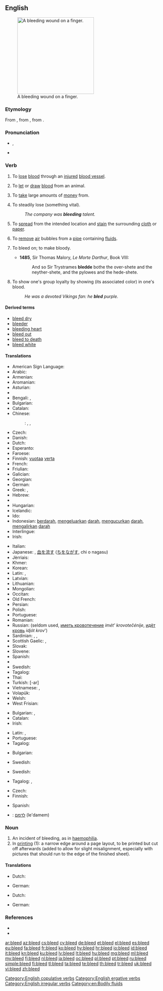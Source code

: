 ==English==
[[File:Bleeding finger.jpg|thumb|250px|upright|A bleeding wound on a finger.]]

===Etymology===
From {{etyl|ang}} {{term|bledan|blēdan|lang=ang}}, from {{etyl|gem-pro|en}} {{recons|blōþijanan||to bleed|lang=gem-pro}}, from {{etyl|gem-pro|en}} {{recons|blōþan||blood|lang=gem-pro}}.

===Pronunciation===
* {{IPA|/ˈbliːd/}}, {{X-SAMPA|/"bli:d/}}
* {{rhymes|iːd}}

===Verb===
{{en-verb|bleeds|bleeding|bled}}

# {{intransitive|of an animal}} To [[lose]] [[blood]] through an [[injured]] [[blood vessel]].
# {{transitive}} To [[let]] or [[draw]] [[blood]] from an animal.
# {{transitive}} To [[take]] large amounts of [[money]] from.
# {{transitive}} To steadily lose (something vital).
#: ''The company was '''bleeding''' talent.''
# {{intransitive|of an ink or dye}} To [[spread]] from the intended location and [[stain]] the surrounding [[cloth]] or [[paper]].
# {{transitive}} To [[remove]] [[air]] bubbles from a [[pipe]] containing [[fluid]]s.
# {{obsolete|transitive}} To bleed on; to make bloody.
#* '''1485''', Sir Thomas Malory, ''Le Morte Darthur'', Book VIII:
#*: And so Sir Trystrames '''bledde''' bothe the over-shete and the neyther-shete, and the pylowes and the hede-shete.
# {{intransitive|copulative}} To show one's group loyalty by showing (its associated color) in one's blood.
#: ''He was a devoted Vikings fan: he '''bled''' purple.''

====Derived terms====
* [[bleed dry]]
* [[bleeder]]
* [[bleeding heart]]
* [[bleed out]]
* [[bleed to death]]
* [[bleed white]]

====Translations====
{{trans-top|lose blood}}
* American Sign Language: {{tø|ase|4@Nose-PalmBackFingerAcross Wiggle 4@NearNeck-PalmBackFingerAcross}}
* Arabic: {{t-|ar|نزف|tr=nazafa}}
* Armenian: {{t-|hy|արյունահոսել|tr=aryunahosel}}
* Aromanian: {{t-|rup|sãndzinedzu}}
* Asturian: {{t-|ast|sangrar}}
* {{trreq|eu}}
* Bengali: {{t-|bn|রক্ত ঝরা|sc=Beng}}, {{t-|bn|রক্ত পড়া|sc=Beng}}
* Bulgarian: {{t-|bg|тече кръв}}
* Catalan: {{t+|ca|sagnar}}
* Chinese:
*: {{ttbc|cmn}}: {{t|cmn|出血}}, {{t-|cmn|流血|tr=liúxuè|sc=Hani}}, {{t|cmn|放血|tr=fàngxuè|sc=Hani}}
* Czech: {{t-|cs|krvácet}}
* Danish: {{t-|da|bløde}}
* Dutch: {{t+|nl|bloeden}}
* Esperanto: {{t-|eo|sangi}}
* Faroese: {{t-|fo|bløða}}
* Finnish: [[vuotaa]] [[veri|verta]]
* French: {{t+|fr|saigner}}
* Friulian: {{tø|fur|sanganâ}}
* Galician: {{t+|gl|sangrar}}
* Georgian: {{t-|ka|სისხლის დენა|tr=sisxlis dena|sc=Geor}}
* German: {{t+|de|bluten}}
* Greek: {{t+|el|αιμορραγώ||tr=aimorragó}}, {{t+|el|ματώνω||tr=matóno}}
* Hebrew: {{t-|he|דימם|alt=דִּימֵּם|tr=dimem}}
* {{trreq|hi}}
* Hungarian: {{t+|hu|vérzik}}
* Icelandic: {{qualifier|impersonal}} {{t-|is|blæða}}
* Ido: {{t+|io|sangifar}}
* Indonesian: [[darah|berdarah]], [[keluar|mengeluarkan]] [[darah]], [[kucur|mengucurkan]] [[darah]], [[alir|mengalirkan]] [[darah]]
* Interlingue: {{t-|ie|sanguar}}
* Irish: {{t-|ga|cuir fuil}}
{{trans-mid}}
* Italian: {{t+|it|sanguinare}}
* Japanese: {{t-|ja|出血|alt=出血する|tr=しゅっけつする, shukketsu suru}}, [[血]]を[[流す]] ([[ち]]を[[ながす]], chi o nagasu)
* Jèrriais: {{tø|roa-jer|sangni}}
* Khmer: {{t-|km|ចេញឈាម|tr=jeuñ chīəum}}
* Korean: {{t-|ko|피를 흘리다|sc=Hang}}
* Latin: {{t-|la|sanguinem mitto|alt=sanguinem mittō}}, {{t-|la|sanguino|alt=sanguinō}}
* Latvian: {{t+|lv|asiņot}}
* Lithuanian: {{t+|lt|kraujuoti}}
* Mongolian: {{t-|mn|хуудас дүүрэн зураг|tr=huudas düüren zurag|sc=Cyrl}}
* Occitan: {{t+|oc|sagnar}}
* Old French: {{tø|fro|saingnier}}
* Persian: {{t-|fa|حجامت کردن}}
* Polish: {{t-|pl|krwawić}}
* Portuguese: {{t+|pt|sangrar}}
* Romanian: {{t+|ro|sângera}}
* Russian: {{t+|ru|кровоточить|tr=krovotočít’}} (seldom used, [[иметь кровотечение]] ''imét' krovotečénije'', [[идёт кровь]] ''idjót krov''')
* Sardinian: {{t-|sc|sambenàre}}, {{t-|sc|sambenàri}}, {{t-|sc|sanguinai}}
* Scottish Gaelic: {{t-|gd|leig fuil}}, {{qualifier|nose}} {{t-|gd|leum}}
* Slovak: {{t-|sk|krvácať}}
* Slovene: {{t+|sl|krvaveti}}
* Spanish: {{t-|es|sangrar}}
* {{trreq|sw}}
* Swedish: {{t+|sv|blöda}}
* Tagalog: {{t-|tl|pagdugo}}
* Thai: {{t-|th|ตกเลือด|tr=dtòk lêuat}}
* Turkish: {{t+|tr|kanamak}} [-ar]
* Vietnamese: {{t-|vi|chảy máu}}, {{t-|vi|xuất huyết}}
* Volapük: {{t+|vo|bludön}}
* Welsh: {{t+|cy|gwaedu}}
* West Frisian: {{t-|fy|bliede}}
{{trans-bottom}}

{{trans-top|draw blood}}
* Bulgarian: {{t-|bg|проливам кръв}}, {{t-|bg|пускам кръв}}
* Catalan: {{t+|ca|sagnar}}
* Irish: {{t-|ga|fuiligh}}
{{trans-mid}}
* Latin: {{t-|la|depleo|alt=dēpleō}}, {{t-|la|phlebotomo|alt=phlebotomō}}
* Portuguese: {{t+|pt|sangrar}}
* Tagalog: {{t-|tl|duguan}}
{{trans-bottom}}

{{trans-top|take money from}}
* Bulgarian: {{t+|bg|обирам}}
{{trans-mid}}
{{trans-bottom}}

{{trans-top|steadily lose}}
* Swedish: {{t+|sv|blöda}}
{{trans-mid}}
{{trans-bottom}}

{{trans-top|spread and stain}}
* Swedish: {{t+|sv|blöda}}
{{trans-mid}}
* Tagalog: {{t-|tl|pagkalat}}, {{t-|tl|pagtae}}
{{trans-bottom}}

{{trans-top|remove air bubbles}}
* Czech: {{t-|cs|odvzdušnit}}
* Finnish: {{t+|fi|ilmata}}
{{trans-mid}}
* Spanish: {{t-|es|purgar}}
{{trans-bottom}}

{{checktrans-top}}
* {{ttbc|he}}: [[לדמם]] (le'damem)
{{trans-bottom}}

===Noun===
{{en-noun}}

# An incident of bleeding, as in [[haemophilia]].
# In [[printing]] (1): a narrow edge around a page layout, to be printed but cut off afterwards (added to allow for slight misalignment, especially with pictures that should run to the edge of the finished sheet).

====Translations====
{{trans-top|incident of bleeding}}
* Dutch: {{t+|nl|bloeding}}
{{trans-mid}}
* German: {{t+|de|Blutung}}
{{trans-bottom}}

{{trans-top|edge around layout}}
* Dutch: {{t+|nl|afloop}}
{{trans-mid}}
* German: {{t-|de|Beschnitt}}
{{trans-bottom}}

===References===
* {{R:Century 1911}}
* {{R:Webster 1913}}

[[Category:English copulative verbs]]
[[Category:English ergative verbs]]
[[Category:English irregular verbs]]
[[Category:en:Bodily fluids]]

[[ar:bleed]]
[[az:bleed]]
[[cs:bleed]]
[[cy:bleed]]
[[de:bleed]]
[[et:bleed]]
[[el:bleed]]
[[es:bleed]]
[[eu:bleed]]
[[fa:bleed]]
[[fr:bleed]]
[[ko:bleed]]
[[hy:bleed]]
[[hr:bleed]]
[[io:bleed]]
[[id:bleed]]
[[it:bleed]]
[[kn:bleed]]
[[ku:bleed]]
[[lv:bleed]]
[[lt:bleed]]
[[hu:bleed]]
[[mg:bleed]]
[[ml:bleed]]
[[my:bleed]]
[[fj:bleed]]
[[nl:bleed]]
[[ja:bleed]]
[[oc:bleed]]
[[pl:bleed]]
[[pt:bleed]]
[[ru:bleed]]
[[simple:bleed]]
[[fi:bleed]]
[[tl:bleed]]
[[ta:bleed]]
[[te:bleed]]
[[th:bleed]]
[[tr:bleed]]
[[uk:bleed]]
[[vi:bleed]]
[[zh:bleed]]